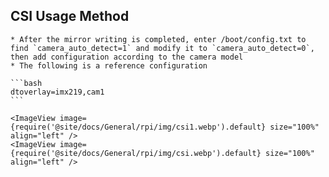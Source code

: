 ## CSI Usage Method

    * After the mirror writing is completed, enter /boot/config.txt to find `camera_auto_detect=1` and modify it to `camera_auto_detect=0`, then add configuration according to the camera model
    * The following is a reference configuration

    ```bash
    dtoverlay=imx219,cam1
    ```

    <ImageView image={require('@site/docs/General/rpi/img/csi1.webp').default} size="100%" align="left" />
    <ImageView image={require('@site/docs/General/rpi/img/csi.webp').default} size="100%" align="left" />

